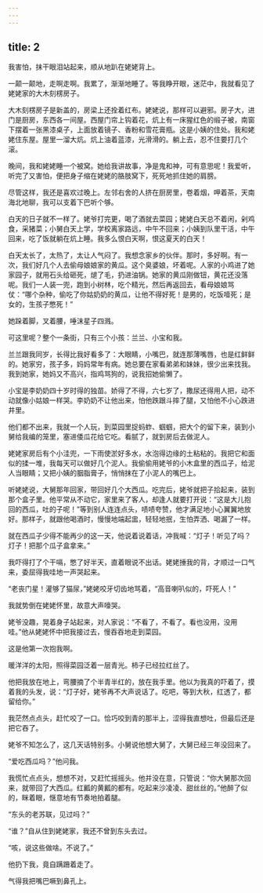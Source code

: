 ```yaml
---
---
---
```

title: 2
---




我害怕，抹干眼泪站起来，顺从地趴在姥姥背上。

一颠一颠地，走啊走啊。我累了，渐渐地睡了。等我睁开眼，迷茫中，我就看见了姥姥家的大木刻楞房子。

大木刻楞房子是新盖的，房梁上还拴着红布。姥姥说，那样可以避邪。房子大，进门是厨房，东西各一间屋。西屋门帘上钩着花，炕上有一床猩红色的缎子被，南窗下摆着一张黑漆桌子，上面放着镜子、香粉和雪花膏瓶。这是小姨的住处。我和姥姥住东屋。屋里一溜大炕。炕上油着蓝漆，光滑滑的。躺上去，忍不住要打几个滚。

晚间，我和姥姥睡一个被窝。她给我讲故事，净是鬼和神，可有意思呢！我爱听，听完了又害怕，便把身子缩在姥姥的胳肢窝下，死死地抓住她的肩膀。

尽管这样，我还是喜欢过晚上。左邻右舍的人挤在厨房里，卷着烟，呷着茶，天南海北地聊，我可以支着下巴听个够。

白天的日子就不一样了。姥爷打完更，喝了酒就去菜园；姥姥白天总不着闲，剁鸡食，采猪菜；小舅白天上学，学校离家路远，中午不回来；小姨到队里干活，中午回来，吃了饭就躺在炕上睡。我多么恨白天啊，恨这夏天的白天！

白天太长了，太热了，太让人气闷了。我想念家乡的伙伴。那时，多好啊。有一次，我们好几个人去偷母娘娘家的黄瓜。这个臭婆娘，坏着呢。人家的小鸡进了她家园子，就用石头给砸死，煺了毛，扔进油锅。她家的黄瓜刚做钮，黄花还没落呢。我们一人装一兜，跑到小树林，吃个精光，然后再返回去，看母娘娘骂仗：“哪个杂种，偷吃了你姑奶奶的黄瓜，让他不得好死！是男的，吃饭噎死；是女的，生孩子憋死！”

她跺着脚，叉着腰，唾沫星子四溅。

可这里呢？整个一条街，只有三个小孩：兰兰、小宝和我。

兰兰跟我同岁，长得比我好看多了：大眼睛，小嘴巴，就连那薄嘴唇，也是红鲜鲜的。她家穷，孩子多，妈妈常年有病。她总要在家看弟弟和妹妹，很少出来找我。我到她家，她妈又不高兴，指鸡骂狗的，说我招她偷懒了。

小宝是李奶奶四十岁时得的独苗。娇得了不得，六七岁了，撒尿还得用人把，动不动就像小姑娘一样哭。李奶奶不让他出来，怕他跌跟斗摔了腿，又怕他不小心跌进井里。

他们都不出来，我就一个人玩，到菜园里捉蚂蚱、蝈蝈，把大个的留下来，装到小舅给我编的笼里，塞进倭瓜花给它吃。看腻了，就到房后去做泥人。

姥姥家房后有个小洼兜，一下雨使淤好多水，水泡得边缘的土粘粘的。我把它和面似的揉一堆，我每天可以做好几个泥人。我偷偷用姥爷的小木盒里的西瓜子，给泥人当眼睛；又把小姨的胭脂膏子，悄悄抹在了小泥人的嘴巴上。

听姥姥说，大舅那年回家，带回好几个大西瓜。吃完后，姥爷就把子拾起来，装到那个盒子里。他平常从不动它，家里来了客人，却逢人就要打开说：“这是大儿抱回的西瓜，吐的子呢！”等到别人连连点头，啧啧夸赞，他才满足地小心翼翼地放好。那样子，就跟他喝酒时，慢慢地端起盅，轻轻地抿，生怕弄洒、喝漏了一样。

就在西瓜子少得不能再少的这一天，他说着说着话，冲我喊：“灯子！听见了吗？灯子！把那个瓜子盒拿来。”

我吓得打了个干嗝，憋了好半天，直着眼说不出话。姥姥捶我的背，才顺过一口气来，委屈得我哇地一声哭起来。

“老丧门星！灌够了猫尿，”姥姥咬牙切齿地骂着，“高音喇叭似的，吓死人！”

我就势倒在姥姥怀里，故意大声嚎哭。

姥爷没趣，晃着身子站起来，对人家说：“不看了，不看了。看也没用，没用哇。”他从姥姥怀中把我接过去，慢吞吞地走到菜园。

这是他第一次抱我啊。

暖洋洋的太阳，照得菜园泛着一层青光。柿子已经拉红丝了。

他把我放在地上，弯腰摘了个半青半红的，放在我手里。他以为我真的吓着了，摸着我的头发，说：“灯子好，姥爷再不大声说话了。吃吧，等到大秋，红透了，都留给你。”

我茫然点点头，赶忙咬了一口。恰巧咬到青的那半上，涩得我直想吐，但最后还是把它吞了。

姥爷不知怎么了，这几天话特别多。小舅说他想大舅了，大舅已经三年没回来了。

“爱吃西瓜吗？”他问我。

我慌忙点点头，想想不对，又赶忙摇摇头。他并没在意，只管说：“你大舅那次回来，就带回了大西瓜。红瓤的黄瓤的都有。吃起来沙凌凌、甜丝丝的。”他醉了似的，眯着眼，惬意地有节奏地拍着腿。

“东头的老苏联，见过吗？”

“谁？”自从住到姥姥家，我还不曾到东头去过。

“咳，说这些做啥。不说了。”

他扔下我，竟自蹒跚着走了。

气得我把嘴巴噘到鼻孔上。